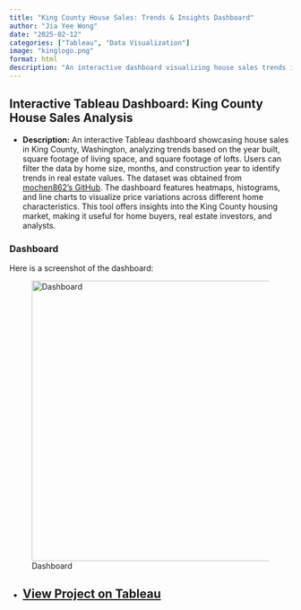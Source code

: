 ```yaml
---
title: "King County House Sales: Trends & Insights Dashboard"
author: "Jia Yee Wong"
date: "2025-02-12"
categories: ["Tableau", "Data Visualization"]
image: "kinglogo.png"
format: html
description: "An interactive dashboard visualizing house sales trends in King County, Washington, highlighting patterns in pricing, home size, and construction year."
---
```


## **Interactive Tableau Dashboard: King County House Sales Analysis**

-   **Description:** An interactive Tableau dashboard showcasing house sales in King County, Washington, analyzing trends based on the year built, square footage of living space, and square footage of lofts. Users can filter the data by home size, months, and construction year to identify trends in real estate values. The dataset was obtained from [mochen862's GitHub](https://github.com/mochen862/king-county-house-sales). The dashboard features heatmaps, histograms, and line charts to visualize price variations across different home characteristics. This tool offers insights into the King County housing market, making it useful for home buyers, real estate investors, and analysts.

### **Dashboard**

Here is a screenshot of the dashboard:

![Dashboard](kingcounty.png){width="500px"}

-   

    ## [**View Project on Tableau**](https://public.tableau.com/app/profile/jia.yee.wong/viz/KingCountyHouseSales_17393203393110/KingCountyHouseSales#1){target="_blank"}
